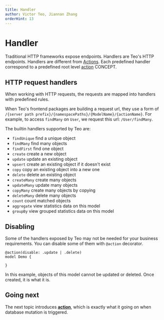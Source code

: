 ```yaml
---
title: Handler
author: Victor Teo, Jiannan Zhang
orderHint: 13
---
```



# Handler

Traditional HTTP frameworks expose endpoints. Handlers are Teo's HTTP endpoints.
Handlers are different from [Actions](/docs/concepts/components/teo-schema/action).
Each predefined handler correspond to a predefined root level [action](/docs/concepts/components/teo-schema/action) <span className="concept">CONCEPT</span>.

## HTTP request handlers

When working with HTTP requests, the requests are mapped into handlers
with predefined rules.

When Teo's frontend packages are building a request url, they use a form of
`/{server path prefix}/{namespacePaths}/{ModelName}/{actionName}`. For example, to access
`findMany` on `User`, we request this url: `/User/findMany`.

The builtin handlers supported by Teo are:

* `findUnique` find a unique object
* `findMany` find many objects
* `findFirst` find one object
* `create` create a new object
* `update` update an existing object
* `upsert` create an existing object if it doesn't exist
* `copy` copy an existing object into a new one
* `delete` delete an existing object
* `createMany` create many objects
* `updateMany` update many objects
* `copyMany` create many objects by copying
* `deleteMany` delete many objects
* `count` count matched objects
* `aggregate` view statistics data on this model
* `groupBy` view grouped statistics data on this model

## Disabling

Some of the handlers exposed by Teo may not be needed for your business
requirements. You can disable some of them with `@action` decorator.

```teo showLineNumbers
@action(disable: .update | .delete)
model Demo {

}
```

In this example, objects of this model cannot be updated or deleted. Once
created, it is what it is.

## Going next

The next topic introduces
[**action**](/concepts/components/teo-server/action),
which is exactly what it going on when database mutation is triggered.

<PrevNext />
